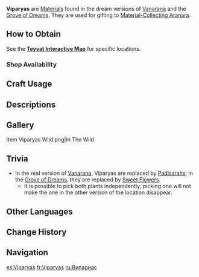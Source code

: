 {{About|the [[Material]]|the [[Furnishing]]|Viparyas (Furnishing)}}
{{Item Infobox
|id           = 101228
|image        = Item Viparyas.png
|type         = Materials
|description  = A flower without seeds.<br />Once the earth remembers, the Viparyas will bloom.
|source1      = Found in the wild
|source2      = [[Vanarana]]
}}
'''Viparyas''' are [[Material]]s found in the dream versions of [[Vanarana]] and the [[Grove of Dreams]]. They are used for gifting to [[Material-Collecting Aranara]].

==How to Obtain==
See the '''[https://webstatic-sea.mihoyo.com/app/ys-map-sea/index.html#/map/2?shown_types=387 Teyvat Interactive Map]''' for specific locations.

===Shop Availability===
{{Shop Availability}}

==Craft Usage==
{{Craft Usage}}

==Descriptions==
{{Description|A flower without seeds.<br />Once the earth remembers, the Viparyas will bloom<br />The forests of Sumeru are the seedbed of dreams, and the [[Aranara|children of the forest]] spend a part of their lives walking in dreams. Some of them will later leave these forest dreams behind, but the forest will not forget them.|[[Archive]]}}

==Gallery==
<gallery>
Item Viparyas Wild.png|In The Wild
</gallery>

==Trivia==
* In the real version of [[Vanarana]], Viparyas are replaced by [[Padisarah]]s; in the [[Grove of Dreams]], they are replaced by [[Sweet Flower]]s.
** It is possible to pick both plants independently; picking one will not make the one in the other version of the location disappear.

==Other Languages==
{{Other Languages
|default_hidden = 1
|en      = Viparyas
|zhs     = 「毗波耶」
|zhs_rm  = "Píbōyē"
|zht     = 「毗波耶」
|zht_rm  = "Píbōyé"
|ja      = 「ヴィパリャス」
|ja_rm   = "Viparyasu"
|ko      = 「비파랴스」
|ko_rm   = "Biparyaseu"
|es      = Viparyas
|fr      = Viparyas
|ru      = Випариас
|th      = "Viparyas"
|vi      = Viparyas
|de      = „Viparyas“
|id      = Viparyas
|pt      = Viparyas
|tr      = Viparyas
|it      = Viparya
}}

==Change History==
{{Change History|3.0}}

==Navigation==
{{Material Navbox|Crafting Materials}}

[[es:Viparyas]]
[[fr:Viparyas]]
[[ru:Випариас]]